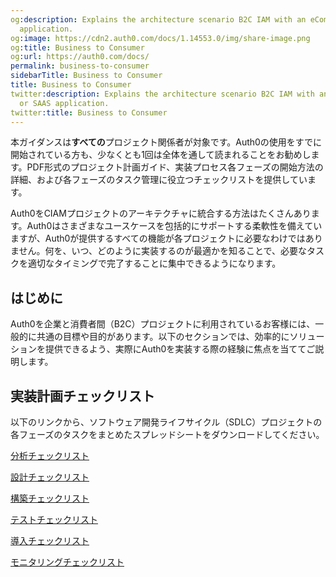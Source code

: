 ```yaml
---
og:description: Explains the architecture scenario B2C IAM with an eCommerce or SAAS
  application.
og:image: https://cdn2.auth0.com/docs/1.14553.0/img/share-image.png
og:title: Business to Consumer
og:url: https://auth0.com/docs/
permalink: business-to-consumer
sidebarTitle: Business to Consumer
title: Business to Consumer
twitter:description: Explains the architecture scenario B2C IAM with an eCommerce
  or SAAS application.
twitter:title: Business to Consumer
---
```


本ガイダンスは**すべての**プロジェクト関係者が対象です。Auth0の使用をすでに開始されている方も、少なくとも1回は全体を通して読まれることをお勧めします。PDF形式のプロジェクト計画ガイド、実装プロセス各フェーズの開始方法の詳細、および各フェーズのタスク管理に役立つチェックリストを提供しています。

Auth0をCIAMプロジェクトのアーキテクチャに統合する方法はたくさんあります。Auth0はさまざまなユースケースを包括的にサポートする柔軟性を備えていますが、Auth0が提供するすべての機能が各プロジェクトに必要なわけではありません。何を、いつ、どのように実装するのが最適かを知ることで、必要なタスクを適切なタイミングで完了することに集中できるようになります。



## はじめに

Auth0を企業と消費者間（B2C）プロジェクトに利用されているお客様には、一般的に共通の目標や目的があります。以下のセクションでは、効率的にソリューションを提供できるよう、実際にAuth0を実装する際の経験に焦点を当ててご説明します。





## 実装計画チェックリスト

以下のリンクから、ソフトウェア開発ライフサイクル（SDLC）プロジェクトの各フェーズのタスクをまとめたスプレッドシートをダウンロードしてください。

[分析チェックリスト](https://cdn2.auth0.com/docs/media/articles/architecture-scenarios/checklists/Analyze-Checklist.xlsx)

[設計チェックリスト](https://cdn2.auth0.com/docs/media/articles/architecture-scenarios/checklists/Design-Checklist.xlsx)

[構築チェックリスト](https://cdn2.auth0.com/docs/media/articles/architecture-scenarios/checklists/Build-Checklist.xlsx)

[テストチェックリスト](https://cdn2.auth0.com/docs/media/articles/architecture-scenarios/checklists/Test-Checklist.xlsx)

[導入チェックリスト](https://cdn2.auth0.com/docs/media/articles/architecture-scenarios/checklists/Deploy-Checklist.xlsx)

[モニタリングチェックリスト](https://cdn2.auth0.com/docs/media/articles/architecture-scenarios/checklists/Monitor-Checklist.xlsx)